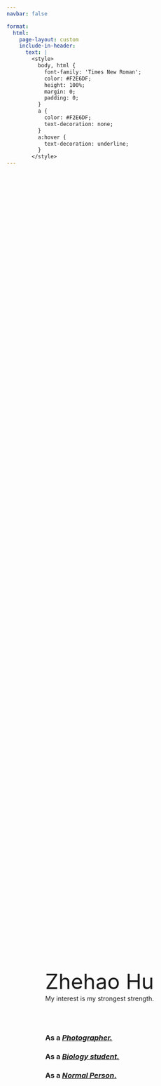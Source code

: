 ```yaml
---
navbar: false

format: 
  html:
    page-layout: custom
    include-in-header: 
      text: |
        <style>
          body, html {
            font-family: 'Times New Roman';
            color: #F2E6DF;
            height: 100%;
            margin: 0;
            padding: 0;
          }
          a {
            color: #F2E6DF;
            text-decoration: none;
          }
          a:hover {
            text-decoration: underline;
          }
        </style>
---
```


<div style="
  height: 100vh;
  width: 100%;
  background-image: url('./assets/images/red_plane.jpg');
  background-size: cover;
  background-position: center;
  background-repeat: no-repeat;
  display: flex;
  flex-direction: column;
  justify-content: center;
">

  <div style="
    flex: 1;
    display: flex;
    justify-content: center;
    align-items: center;
  ">
  
  <div style="
  width: 65%; 
  display: flex;
  justify-content: space-between;
  ">
  
<!-- Left part -->
<div style="width: 100%;">
  <span style="font-size:3rem;line-height:0.7">Zhehao Hu</span>

  <span style="font-size:0.9rem">My interest is my strongest strength.</span>

  <br><br>

### As a [*Photographer.*](about-me/asphotographer.qmd)

### As a [*Biology student.*](about-me/asbiologist.qmd)

### As a [*Normal Person*.](about-me/aboutme.qmd)

  <br><br><br>
</div>
    
  <!-- Right part  -->
  <!-- <div style="width: 40%;"> -->
  
<!-- Right part text -->
<!-- To enable this column set left width to 60% -->

  <!-- </div> --> 
  
</div>
</div>
  
  <!-- footer -->
  <footer style="
    padding: 10px 20px 10px 0;
    text-align: right;
    font-family: 'Arial';
    color: #F2E6DF;
    width: 100%;
    font-size: 0.7rem;
  ">
    <p style="margin: 0;">© 2024 Zhehao Hu. Source code available at <a href="https://github.com/zzzhehao/zzzhehao.github.io"><span style="text-decoration: underline;">github.com</span></a>.</p>
  </footer>
</div>